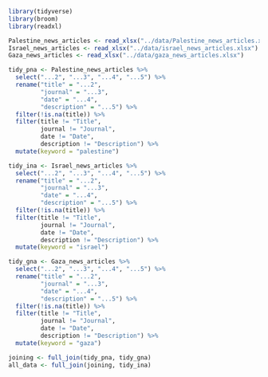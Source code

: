 ```r
library(tidyverse)
library(broom)
library(readxl)
```

```r
Palestine_news_articles <- read_xlsx("../data/Palestine_news_articles.xlsx")
Israel_news_articles <- read_xlsx("../data/israel_news_articles.xlsx")
Gaza_news_articles <- read_xlsx("../data/gaza_news_articles.xlsx")
```


```r
tidy_pna <- Palestine_news_articles %>% 
  select("...2", "...3", "...4", "...5") %>% 
  rename("title" = "...2",
         "journal" = "...3",
         "date" = "...4",
         "description" = "...5") %>% 
  filter(!is.na(title)) %>% 
  filter(title != "Title",
         journal != "Journal",
         date != "Date",
         description != "Description") %>% 
  mutate(keyword = "palestine")
```

```r
tidy_ina <- Israel_news_articles %>% 
  select("...2", "...3", "...4", "...5") %>% 
  rename("title" = "...2",
         "journal" = "...3",
         "date" = "...4",
         "description" = "...5") %>% 
  filter(!is.na(title)) %>% 
  filter(title != "Title",
         journal != "Journal",
         date != "Date",
         description != "Description") %>% 
  mutate(keyword = "israel")
```

```r
tidy_gna <- Gaza_news_articles %>% 
  select("...2", "...3", "...4", "...5") %>% 
  rename("title" = "...2",
         "journal" = "...3",
         "date" = "...4",
         "description" = "...5") %>% 
  filter(!is.na(title)) %>% 
  filter(title != "Title",
         journal != "Journal",
         date != "Date",
         description != "Description") %>% 
  mutate(keyword = "gaza")
```

```r
joining <- full_join(tidy_pna, tidy_gna)
all_data <- full_join(joining, tidy_ina)
```


